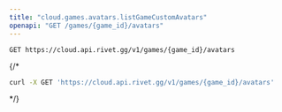 ```yaml
---
title: "cloud.games.avatars.listGameCustomAvatars"
openapi: "GET /games/{game_id}/avatars"
---
```


```
GET https://cloud.api.rivet.gg/v1/games/{game_id}/avatars
```


{/*<RequestExample>
```bash curl
curl -X GET 'https://cloud.api.rivet.gg/v1/games/{game_id}/avatars'
```
</RequestExample>*/}
